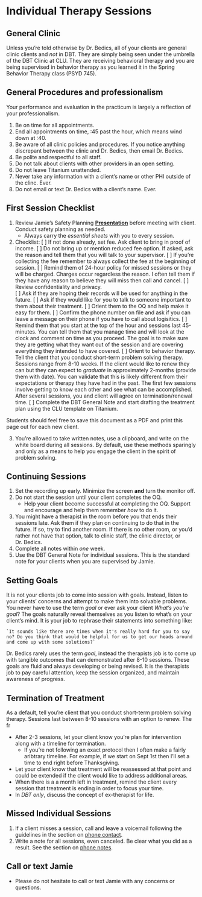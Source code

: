 # Individual Therapy Sessions

## General Clinic

Unless you're told otherwise by Dr. Bedics, all of your clients are general clinic clients and _not_ in DBT.  They are simply being seen under the umbrella of the DBT Clinic at CLU.  They are receiving behavioral therapy and you are being supervised in behavior therapy as you learned it in the Spring Behavior Therapy class (PSYD 745).

## General Procedures and professionalism

Your performance and evaluation in the practicum is largely a reflection of your professionalism. 

1. Be on time for all appointments.
2. End all appointments on time, :45 past the hour, which means wind down at :40. 
3. Be aware of all clinic policies and procedures.  If you notice anything discrepant between the clinic and Dr. Bedics, then email Dr. Bedics. 
4. Be polite and respectful to all staff.
5. Do not talk about clients with other providers in an open setting.
6. Do not leave Titanium unattended.
7. Never take any information with a client's name or other PHI outside of the clinc. Ever.
8. Do not email or text Dr. Bedics with a client's name. Ever. 

## First Session Checklist

1. Review Jamie's Safety Planning **[Presentation](https://speakerdeck.com/jdbedics/clu-clinic-orientation-on-safety-planning)** before meeting with client.  Conduct safety planning as needed. 
    * Always carry the *essential sheets* with you to every session.
2. Checklist:
    [ ] If not done already, set fee. Ask client to bring in proof of income.
    [ ] Do not bring up or mention reduced fee option. If asked, ask the reason and tell them that you will talk to your supervisor.
    [ ] If you're collecting the fee remember to always collect the fee at the beginning of session.
    [ ] Remind them of 24-hour policy for missed sessions or they will be charged.  Charges occur regardless the reason. I often tell them if they have any reason to believe they will miss then call and cancel. 
    [ ] Review confidentiality and privacy.  
    [ ] Ask if they are hoping their records will be used for anything in the future.
    [ ] Ask if they would like for you to talk to someone important to them about their treatment.
    [ ] Orient them to the OQ and help make it easy for them. 
    [ ] Confirm the phone number on file and ask if you can leave a message on their phone if you have to call about logisitics.
    [ ] Remind them that you start at the top of the hour and sessions last 45-minutes.  You can tell them that you manage time and will look at the clock and comment on time as you proceed.  The goal is to make sure they are getting what they want out of the session and are covering everything they intended to have covered.
    [ ] Orient to behavior therapy.  Tell the client that you conduct short-term problem solving therapy.  Sessions range from 8-10 weeks.  If the client would like to renew they can but they can expect to _graduate_ in approximately 2-months (provide them with date).  You can validate that this is likely different from their expectations or therapy they have had in the past. The first few sessions involve getting to know each other and see what can be accomplished.  After several sessions, you and client will agree on termination/renewal time.
    [ ] Complete the DBT General Note and start drafting the treatment plan using the CLU template on Titanium.

Students should feel free to save this document as a PDF and print this page out for each new client. 

3. You're allowed to take written notes, use a clipboard, and write on the white board during all sessions. By default, use these methods sparingly and only as a means to help you engage the client in the spirit of problem solving. 

## Continuing Sessions

1. Set the recording up early.  Minimize the screen **and** turn the monitor off.
2. Do not start the session until your client completes the OQ.  
    * Help your client become successful at completing the OQ. Support and encourage and help them remember _how_ to do it. 
3. You might have a therapist in the room before you that ends their sessions late.  Ask them if they plan on continuing to do that in the future.  If so, try to find another room.  If there is no other room, or you'd rather not have that option, talk to clinic staff, the clinic director, or Dr. Bedics.
4. Complete all notes within *one* week. 
5. Use the DBT General Note for individual sessions.  This is the standard note for your clients when you are supervised by Jamie. 

## Setting Goals

It is not your clients job to come into session with goals.  Instead, listen to your clients' concerns and attempt to make them into solvable problems. You never have to use the term _goal_ or ever ask your client _What's you're goal_?  The goals naturally reveal themselves as you listen to what's on your client's mind. It is your job to rephrase their statements into something like:

    `It sounds like there are times when it's really hard for you to say no? Do you think that would be helpful for us to get our heads around and come up with some solutions?`

Dr. Bedics rarely uses the term _goal_, instead the therapists job is to come up with tangible outcomes that can demonstrated after 8-10 sessions.  These goals are fluid and always developing or being revised.  It is the therapists job to pay careful attention, keep the session organized, and maintain awareness of progress. 

## Termination of Treatment

As a default, tell you're client that you conduct short-term problem solving therapy.  Sessions last between 8-10 sessions with an option to renew.  The fr

* After 2-3 sessions, let your client know you're plan for intervention along with a timeline for termination.
    * If you're not following an exact protocol then I often make a fairly aribtrary timeline.  For example, if we start on Sept 1st then I'll set a time to end right before Thanksgiving.  
* Let your client know that treatment will be reassessed at that point and could be extended if the client would like to address additional areas.
* When there is a a month left in treatment, remind the client every session that treatment is ending in order to focus your time. 
* In _DBT only_, discuss the concept of ex-therapist for life. 

## Missed Individual Sessions

1. If a client misses a session, call and leave a voicemail following the guidelines in the section on [phone contact](phone-contact-with-clients.html).
2. Write a note for all sessions, even canceled.  Be clear what you did as a result. See the section on [phone notes](phone-contact-with-clients.html).
  

## Call or text Jamie

* Please do not hesitate to call or text Jamie with any concerns or questions.